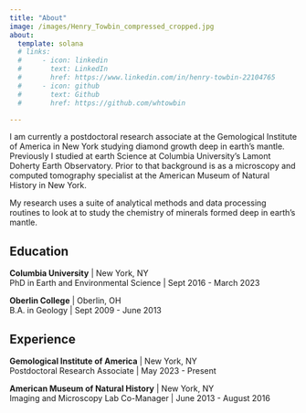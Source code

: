 ```yaml
---
title: "About"
image: /images/Henry_Towbin_compressed_cropped.jpg
about:
  template: solana
  # links:
  #     - icon: linkedin
  #       text: LinkedIn
  #       href: https://www.linkedin.com/in/henry-towbin-22104765
  #     - icon: github
  #       text: Github
  #       href: https://github.com/whtowbin

---
```

:::{#hero-heading}
I am currently a postdoctoral research associate at the Gemological Institute of America in New York studying diamond growth deep in earth's mantle. 
Previously I studied at earth Science at Columbia University’s Lamont Doherty Earth Observatory. Prior to that background is as a microscopy and computed tomography specialist at the American Museum of Natural History in New York.

My research uses a suite of analytical methods and data processing routines to look at to study the chemistry of minerals formed deep in earth's mantle. 

## Education
**Columbia University** | New York, NY  
PhD in Earth and Environmental Science | Sept 2016 - March 2023

**Oberlin College** | Oberlin, OH   
B.A. in Geology | Sept 2009 - June 2013

## Experience

**Gemological Institute of America** | New York, NY  
Postdoctoral Research Associate | May 2023 - Present

**American Museum of Natural History** | New York, NY  
Imaging and Microscopy Lab Co-Manager | June 2013 - August 2016
:::